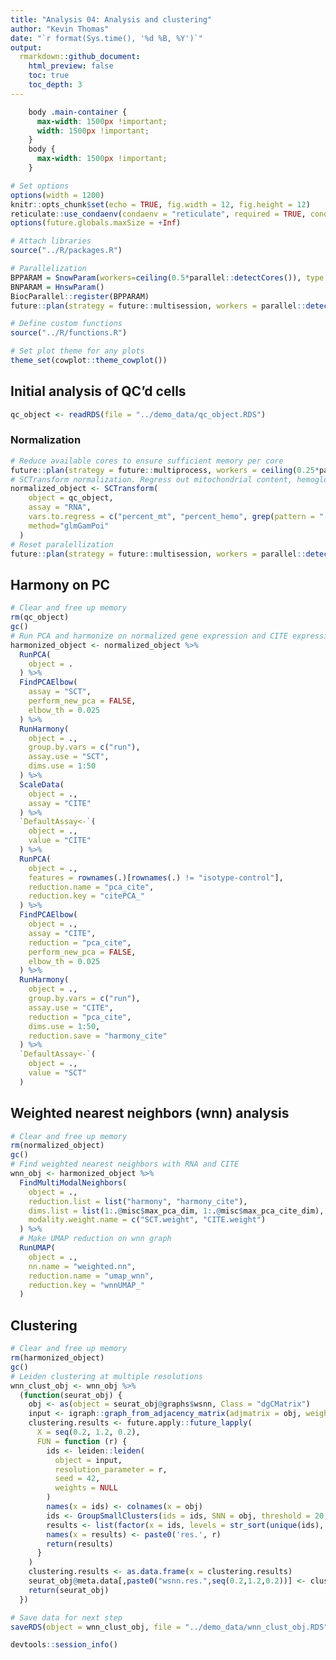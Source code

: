 ```yaml
---
title: "Analysis 04: Analysis and clustering"
author: "Kevin Thomas"
date: "`r format(Sys.time(), '%d %B, %Y')`"
output:
  rmarkdown::github_document:
    html_preview: false
    toc: true
    toc_depth: 3
---
```


```css
    body .main-container {
      max-width: 1500px !important;
      width: 1500px !important;
    }
    body {
      max-width: 1500px !important;
    }
```

```r
# Set options
options(width = 1200)
knitr::opts_chunk$set(echo = TRUE, fig.width = 12, fig.height = 12)
reticulate::use_condaenv(condaenv = "reticulate", required = TRUE, conda = "~/conda/bin/conda")
options(future.globals.maxSize = +Inf)

# Attach libraries
source("../R/packages.R")

# Parallelization
BPPARAM = SnowParam(workers=ceiling(0.5*parallel::detectCores()), type = "SOCK")
BNPARAM = HnswParam()
BiocParallel::register(BPPARAM)
future::plan(strategy = future::multisession, workers = parallel::detectCores())

# Define custom functions
source("../R/functions.R")

# Set plot theme for any plots
theme_set(cowplot::theme_cowplot())
```

## Initial analysis of QC'd cells

```r
qc_object <- readRDS(file = "../demo_data/qc_object.RDS")
```

### Normalization

```r
# Reduce available cores to ensure sufficient memory per core
future::plan(strategy = future::multiprocess, workers = ceiling(0.25*parallel::detectCores()))
# SCTransform normalization. Regress out mitochondrial content, hemoglobin content, differences in Ig subclass, and cell cycle phase
normalized_object <- SCTransform(
    object = qc_object,
    assay = "RNA",
    vars.to.regress = c("percent_mt", "percent_hemo", grep(pattern = "[.]diff$", x = names(qc_object[[]]), value = TRUE)),
    method="glmGamPoi"
  )
# Reset paralellization
future::plan(strategy = future::multisession, workers = parallel::detectCores())
```

## Harmony on PC
```r
# Clear and free up memory
rm(qc_object)
gc()
# Run PCA and harmonize on normalized gene expression and CITE expression
harmonized_object <- normalized_object %>%
  RunPCA(
    object = .
  ) %>%
  FindPCAElbow(
    assay = "SCT",
    perform_new_pca = FALSE,
    elbow_th = 0.025
  ) %>%
  RunHarmony(
    object = .,
    group.by.vars = c("run"),
    assay.use = "SCT",
    dims.use = 1:50
  ) %>%
  ScaleData(
    object = .,
    assay = "CITE"
  ) %>%
  `DefaultAssay<-`(
    object = .,
    value = "CITE"
  ) %>%
  RunPCA(
    object = .,
    features = rownames(.)[rownames(.) != "isotype-control"],
    reduction.name = "pca_cite",
    reduction.key = "citePCA_"
  ) %>%
  FindPCAElbow(
    object = .,
    assay = "CITE",
    reduction = "pca_cite",
    perform_new_pca = FALSE,
    elbow_th = 0.025
  ) %>%
  RunHarmony(
    object = .,
    group.by.vars = c("run"),
    assay.use = "CITE",
    reduction = "pca_cite",
    dims.use = 1:50,
    reduction.save = "harmony_cite"
  ) %>%
  `DefaultAssay<-`(
    object = .,
    value = "SCT"
  )
```

## Weighted nearest neighbors (wnn) analysis
```r
# Clear and free up memory
rm(normalized_object)
gc()
# Find weighted nearest neighbors with RNA and CITE
wnn_obj <- harmonized_object %>%
  FindMultiModalNeighbors(
    object = .,
    reduction.list = list("harmony", "harmony_cite"),
    dims.list = list(1:.@misc$max_pca_dim, 1:.@misc$max_pca_cite_dim),
    modality.weight.name = c("SCT.weight", "CITE.weight")
  ) %>%
  # Make UMAP reduction on wnn graph
  RunUMAP(
    object = .,
    nn.name = "weighted.nn",
    reduction.name = "umap_wnn",
    reduction.key = "wnnUMAP_"
  )
```

## Clustering
```r
# Clear and free up memory
rm(harmonized_object)
gc()
# Leiden clustering at multiple resolutions
wnn_clust_obj <- wnn_obj %>%
  (function(seurat_obj) {
    obj <- as(object = seurat_obj@graphs$wsnn, Class = "dgCMatrix")
    input <- igraph::graph_from_adjacency_matrix(adjmatrix = obj, weighted = TRUE)
    clustering.results <- future.apply::future_lapply(
      X = seq(0.2, 1.2, 0.2),
      FUN = function (r) {
        ids <- leiden::leiden(
          object = input,
          resolution_parameter = r,
          seed = 42,
          weights = NULL
        )
        names(x = ids) <- colnames(x = obj)
        ids <- GroupSmallClusters(ids = ids, SNN = obj, threshold = 20, verbose = TRUE)
        results <- list(factor(x = ids, levels = str_sort(unique(ids), numeric = TRUE)))
        names(x = results) <- paste0('res.', r)
        return(results)
      }
    )
    clustering.results <- as.data.frame(x = clustering.results)
    seurat_obj@meta.data[,paste0("wsnn.res.",seq(0.2,1.2,0.2))] <- clustering.results
    return(seurat_obj)
  })
```

```r
# Save data for next step
saveRDS(object = wnn_clust_obj, file = "../demo_data/wnn_clust_obj.RDS")
```

```r
devtools::session_info()
```